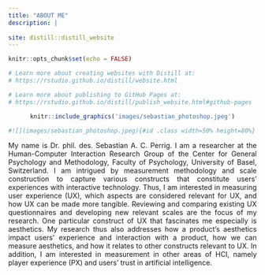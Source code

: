 ```yaml
---
title: "ABOUT ME"
description: |
  
site: distill::distill_website
---
```


```r
knitr::opts_chunk$set(echo = FALSE)

# Learn more about creating websites with Distill at:
# https://rstudio.github.io/distill/website.html

# Learn more about publishing to GitHub Pages at:
# https://rstudio.github.io/distill/publish_website.html#github-pages

```


<center>

```r
knitr::include_graphics('images/sebastian_photoshop.jpeg')

#![](images/sebastian_photoshop.jpeg){#id .class width=50% height=80%} ![](images/sebastian_photoshop.jpeg){width=40% height=40%}

```

</center>

<p style="text-align: justify"> My name is Dr. phil. des. Sebastian A. C. Perrig. I am a researcher at the Human-Computer Interaction Research Group of the Center for General Psychology and Methodology, Faculty of Psychology, University of Basel, Switzerland. I am intrigued by measurement methodology and scale construction to capture various constructs that constitute users' experiences with interactive technology. Thus, I am interested in measuring user experience (UX), which aspects are considered relevant for UX, and how UX can be made more tangible. Reviewing and comparing existing UX questionnaires and developing new relevant scales are the focus of my research. One particular construct of UX that fascinates me especially is aesthetics. My research thus also addresses how a product's aesthetics impact users' experience and interaction with a product, how we can measure aesthetics, and how it relates to other constructs relevant to UX. In addition, I am interested in measurement in other areas of HCI, namely player experience (PX) and users' trust in artificial intelligence. </p>